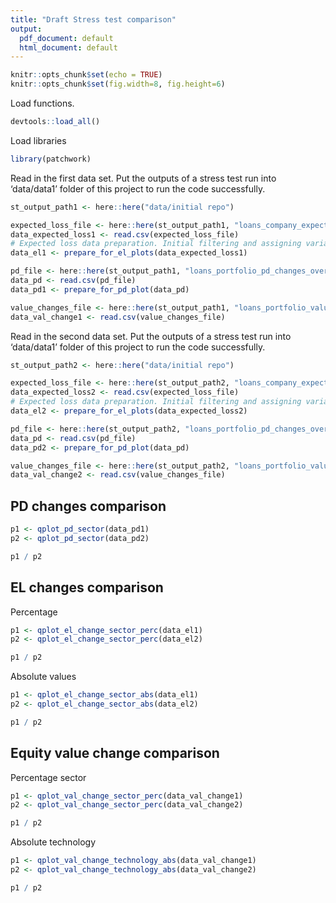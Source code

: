 ```yaml
---
title: "Draft Stress test comparison"
output:
  pdf_document: default
  html_document: default
---
```


```r
knitr::opts_chunk$set(echo = TRUE)
knitr::opts_chunk$set(fig.width=8, fig.height=6) 
```

Load functions.

```r
devtools::load_all()
```

Load libraries

```r
library(patchwork)
```

Read in the first data set. Put the outputs of a stress test run into 
'data/data1' folder of this project to run the code successfully.

```r
st_output_path1 <- here::here("data/initial repo")

expected_loss_file <- here::here(st_output_path1, "loans_company_expected_loss_standard.csv")
data_expected_loss1 <- read.csv(expected_loss_file)
# Expected loss data preparation. Initial filtering and assigning variables to plot. The values are turned into millions.
data_el1 <- prepare_for_el_plots(data_expected_loss1)

pd_file <- here::here(st_output_path1, "loans_portfolio_pd_changes_overall_standard.csv")
data_pd <- read.csv(pd_file)
data_pd1 <- prepare_for_pd_plot(data_pd)

value_changes_file <- here::here(st_output_path1, "loans_portfolio_value_changes_standard.csv")
data_val_change1 <- read.csv(value_changes_file)
```

Read in the second data set. Put the outputs of a stress test run into 
'data/data1' folder of this project to run the code successfully.

```r
st_output_path2 <- here::here("data/initial repo")

expected_loss_file <- here::here(st_output_path2, "loans_company_expected_loss_standard.csv")
data_expected_loss2 <- read.csv(expected_loss_file)
# Expected loss data preparation. Initial filtering and assigning variables to plot. The values are turned into millions.
data_el2 <- prepare_for_el_plots(data_expected_loss2)

pd_file <- here::here(st_output_path2, "loans_portfolio_pd_changes_overall_standard.csv")
data_pd <- read.csv(pd_file)
data_pd2 <- prepare_for_pd_plot(data_pd)

value_changes_file <- here::here(st_output_path2, "loans_portfolio_value_changes_standard.csv")
data_val_change2 <- read.csv(value_changes_file)
```

## PD changes comparison

```r
p1 <- qplot_pd_sector(data_pd1)
p2 <- qplot_pd_sector(data_pd2)

p1 / p2
```
## EL changes comparison 

Percentage

```r
p1 <- qplot_el_change_sector_perc(data_el1)
p2 <- qplot_el_change_sector_perc(data_el2)

p1 / p2
```

Absolute values

```r
p1 <- qplot_el_change_sector_abs(data_el1)
p2 <- qplot_el_change_sector_abs(data_el2)

p1 / p2

```
## Equity value change comparison

Percentage sector

```r
p1 <- qplot_val_change_sector_perc(data_val_change1)
p2 <- qplot_val_change_sector_perc(data_val_change2)

p1 / p2
```

Absolute technology

```r
p1 <- qplot_val_change_technology_abs(data_val_change1)
p2 <- qplot_val_change_technology_abs(data_val_change2)

p1 / p2
```
